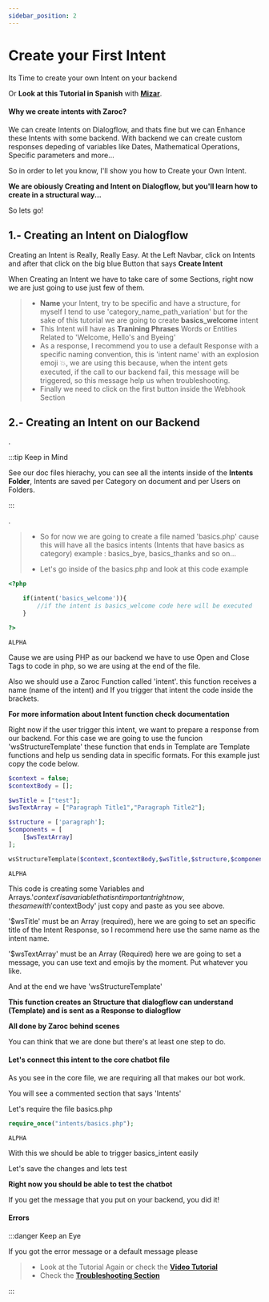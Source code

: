 ```yaml
---
sidebar_position: 2
---
```


# Create your First Intent


Its Time to create your own Intent on your backend

Or **Look at this Tutorial in Spanish** with **[Mizar](https://www.youtube.com/watch?v=scemKXVomhE&list=PLpVijIXbyeMO5OwECKbsIbGI1k2jvKnSX&index=23)**.

#### Why we create intents with Zaroc?

We can create Intents on Dialogflow, and thats fine but we can Enhance these Intents with some backend. With backend we can create custom responses depeding of variables like Dates, Mathematical Operations, Specific parameters and more...

So in order to let you know, I'll show you how to Create your Own Intent.

**We are obiously Creating and Intent on Dialogflow, but you'll learn how to create in a structural way...**

So lets go!

## 1.- Creating an Intent on Dialogflow

Creating an Intent is Really, Really Easy. At the Left Navbar, click on Intents and after that click on the big blue Button that says **Create Intent**

When Creating an Intent we have to take care of some Sections, right now we are just going to use just few of them.

> - **Name** your Intent, try to be specific and have a structure, for myself I tend to use 'category_name_path_variation' but for the sake of this tutorial we are going to create **basics_welcome** intent
> - This Intent will have as **Tranining Phrases** Words or Entities Related to 'Welcome, Hello's and Byeing'
> - As a response, I recommend you to use a default Response with a specific naming convention, this is 'intent name' with an explosion emoji 💥, we are using this because, when the intent gets executed, if the call to our backend fail, this message will be triggered, so this message help us when troubleshooting.
> - Finally we need to click on the first button inside the Webhook Section

## 2.- Creating an Intent on our Backend

.

:::tip Keep in Mind

See our doc files hierachy, you can see all the intents inside of the **Intents Folder**, Intents are saved per Category on document and per Users on Folders.

:::

.

> - So for now we are going to create a file named 'basics.php' cause this will have all the basics intents (Intents that have basics as category) example : basics_bye, basics_thanks and so on...
>
> - Let's go inside of the basics.php and look at this code example

<Tabs>
<TabItem value="php" label="PHP">

```php
<?php

    if(intent('basics_welcome')){
        //if the intent is basics_welcome code here will be executed
    }

?>
```

</TabItem>
<TabItem value="nodejs" label="Node.js">

```nodejs
ALPHA
```

</TabItem>
</Tabs>

Cause we are using PHP as our backend we have to use Open and Close Tags to code in php, so we are using **<?php** at the begin and **?>** at the end of the file.

Also we should use a Zaroc Function called 'intent'.
this function receives a name (name of the intent) and If you trigger that intent the code inside the brackets.

**For more information about Intent function check documentation**

Right now if the user trigger this intent, we want to prepare a response from our backend. For this case we are going to use the funcion 'wsStructureTemplate' these function that ends in Template are Template functions and help us sending data in specific formats. For this example just copy the code below.

<Tabs>
<TabItem value="php" label="PHP">

```php
$context = false;
$contextBody = [];

$wsTitle = ["test"];
$wsTextArray = ["Paragraph Title1","Paragraph Title2"];

$structure = ['paragraph'];
$components = [
    [$wsTextArray]
];

wsStructureTemplate($context,$contextBody,$wsTitle,$structure,$components);
```

</TabItem>
<TabItem value="nodejs" label="Node.js">

```nodejs
ALPHA
```

</TabItem>
</Tabs>

This code is creating some Variables and Arrays.'$context' is a variable that isnt important right now, the same with '$contextBody' just copy and paste as you see above.

'$wsTitle' must be an Array (required), here we are going to set an specific title of the Intent Response, so I recommend here use the same name as the intent name.

'$wsTextArray' must be an Array (Required) here we are going to set a message, you can use text and emojis by the moment. Put whatever you like.

And at the end we have 'wsStructureTemplate'

**This function creates an Structure that dialogflow can understand (Template) and is sent as a Response to dialogflow**

**All done by Zaroc behind scenes**

You can think that we are done but there's at least one step to do.

#### Let's connect this intent to the core chatbot file

As you see in the core file, we are requiring all that makes our bot work.

You will see a commented section that says 'Intents'

Let's require the file basics.php

<Tabs>
<TabItem value="php" label="PHP">

```php
require_once("intents/basics.php");
```

</TabItem>
<TabItem value="nodejs" label="Node.js">

```nodejs
ALPHA
```

</TabItem>
</Tabs>

With this we should be able to trigger basics_intent easily

Let's save the changes and lets test

**Right now you should be able to test the chatbot**

If you get the message that you put on your backend, you did it!

#### Errors

:::danger Keep an Eye

If you got the error message or a default message please

> - Look at the Tutorial Again or check the [**Video Tutorial**](https://www.youtube.com/watch?v=scemKXVomhE&list=PLpVijIXbyeMO5OwECKbsIbGI1k2jvKnSX&index=23)
> - Check the [**Troubleshooting Section**](./../zaroc-advanced/troubleshooting)

:::
